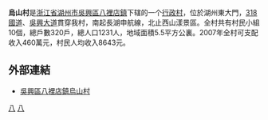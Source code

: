 {{notability unreferenced|time=2010-07-24T13:58:44+00:00}}
'''烏山村'''是[[浙江省|浙江省]][[湖州市|湖州市]][[吳興區|吳興區]][[八裡店鎮|八裡店鎮]]下辖的一个[[行政村|行政村]]，位於湖州東大門，[[318國道|318國道]]、[[吳興大道|吳興大道]]貫穿我村，南起長湖申航線，北止西山漾景區。全村共有村民小組10個，總戶數320戶，總人口1231人，地域面積5.5平方公裏。2007年全村可支配收入460萬元，村民人均收入8643元。 

== 外部連結 ==
*[http://xnc.zjnm.cn/zdxx/index.jsp?zdid=9470 吳興區八裡店鎮烏山村]{{dead link|date=2018年3月 |bot=InternetArchiveBot |fix-attempted=yes }}

[[Category:吳興區|八]]
[[Category:湖州市行政村|八]]